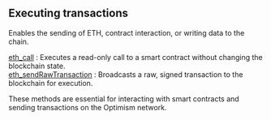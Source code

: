 
## Executing transactions

Enables the sending of ETH, contract interaction, or writing data to the chain.

[eth_call](/optimism-api/executingtransactions/eth_call) : Executes a read-only call to a smart contract without changing the blockchain state. \
[eth_sendRawTransaction](/optimism-api/executingtransactions/eth_sendRawTransaction) : Broadcasts a raw, signed transaction to the blockchain for execution.

These methods are essential for interacting with smart contracts and sending transactions on the Optimism network.

<Space h={16} />
<GetStarted />
